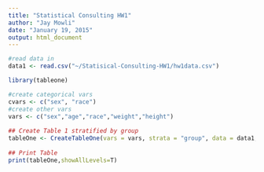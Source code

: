 ```yaml
---
title: "Statistical Consulting HW1"
author: "Jay Mowli"
date: "January 19, 2015"
output: html_document
---
```


```r
#read data in
data1 <- read.csv("~/Statisical-Consulting-HW1/hw1data.csv")

library(tableone)

#create categorical vars
cvars <- c("sex", "race")
#create other vars
vars <- c("sex","age","race","weight","height")
 
## Create Table 1 stratified by group
tableOne <- CreateTableOne(vars = vars, strata = "group", data = data1, factorVars=cvars)
 
## Print Table
print(tableOne,showAllLevels=T)
```